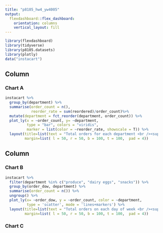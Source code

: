 ```yaml
---
title: "p8105_hw4_yw4005"
output: 
  flexdashboard::flex_dashboard:
    orientation: columns
    vertical_layout: fill
---
```


```r
library(flexdashboard)
library(tidyverse)
library(p8105.datasets)
library(plotly)
data("instacart")
```

Column {data-width=400}
-----------------------------------------------------------------------

### Chart A

```r
instacart %>%
  group_by(department) %>%
  summarise(order_count = n(),
            reorder_rate = sum(reordered)/order_count)%>%
  mutate(department = fct_reorder(department, order_count)) %>% 
  plot_ly(x = ~order_count, y= ~department, 
          type = "bar", colors = "viridis",
          marker = list(color = ~reorder_rate, showscale = T)) %>% 
  layout(title=list(text = "Total orders for each department <br /><sup>Colored by reorder rate</sup><br />\n"),
         margin=list( l = 50, r = 50, b = 100, t = 100,  pad = 4))
```

Column {data-width=400}
-----------------------------------------------------------------------

### Chart B
```r
instacart %>%
  filter(department %in% c("produce", "dairy eggs", "snacks")) %>%
  group_by(order_dow, department) %>%
  summarise(order_count = n()) %>%
  ungroup() %>%
  plot_ly(x= ~order_dow, y = ~order_count, color = ~department,
          type = 'scatter', mode = 'lines+markers') %>%
  layout(title=list(text = "Total orders on each day of week <br /><sup>For top 3 selling departments</sup><br />\n"),
         margin=list( l = 50, r = 50, b = 100, t = 100,  pad = 4))

```

### Chart C

```r
```
